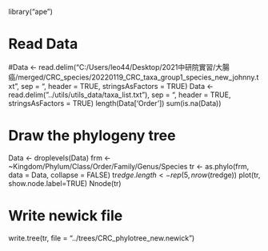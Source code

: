 library("ape")

# Read Data
#Data <- read.delim("C:/Users/leo44/Desktop/2021中研院實習/大腸癌/merged/CRC_species/20220119_CRC_taxa_group1_species_new_johnny.txt", sep = "\t", header = TRUE, stringsAsFactors = TRUE)
Data <- read.delim("../utils/utils_data/taxa_list.txt"), sep = "\t", header = TRUE, stringsAsFactors = TRUE)
length(Data['Order'])
sum(is.na(Data))

# Draw the phylogeny tree
Data <- droplevels(Data)
frm <- ~Kingdom/Phylum/Class/Order/Family/Genus/Species
tr <- as.phylo(frm, data = Data, collapse = FALSE)
tr$edge.length <- rep(5, nrow(tr$edge))
plot(tr, show.node.label=TRUE)
Nnode(tr)

# Write newick file
write.tree(tr, file = "../trees/CRC_phylotree_new.newick")